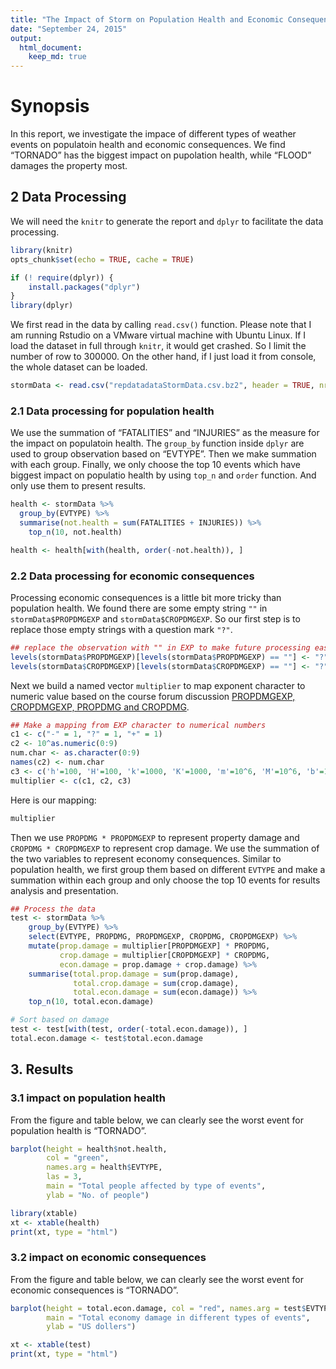 ```yaml
---
title: "The Impact of Storm on Population Health and Economic Consequences"
date: "September 24, 2015"
output: 
  html_document:
    keep_md: true
---
```


# Synopsis

In this report, we investigate the impace of different types of weather events
on populatoin health and economic consequences.
We find "TORNADO" has the biggest impact on pupolation health, while "FLOOD"
damages the property most.

## 2 Data Processing

We will need the `knitr` to generate the report and `dplyr` to facilitate the
data processing.

```r
library(knitr)
opts_chunk$set(echo = TRUE, cache = TRUE)
```

```r
if (! require(dplyr)) {
    install.packages("dplyr")
}
library(dplyr)
```

We first read in the data by calling `read.csv()` function.
Please note that I am running Rstudio on a VMware virtual machine with Ubuntu
Linux. If I load the dataset in full through `knitr`, it would get crashed.
So I limit the number of row to 300000.
On the other hand, if I just load it from console, the whole dataset can be loaded.

```r
stormData <- read.csv("repdatadataStormData.csv.bz2", header = TRUE, nrows = 300000)
```

### 2.1 Data processing for population health

We use the summation of "FATALITIES" and "INJURIES" as the measure for the impact
on populatoin health. The `group_by` function inside `dplyr` are used to group
observation based on "EVTYPE". Then we make summation with each group.
Finally, we only choose the top 10 events which have
biggest impact on populatio health by using `top_n` and `order` function. And only
use them to present results.

```r

health <- stormData %>%
  group_by(EVTYPE) %>%
  summarise(not.health = sum(FATALITIES + INJURIES)) %>%
    top_n(10, not.health)

health <- health[with(health, order(-not.health)), ]
```

### 2.2 Data processing for economic consequences

Processing economic consequences is a little bit more tricky than population health.
We found there are some empty string `""` in `stormData$PROPDMGEXP` and
`stormData$CROPDMGEXP`. So our first step is to replace those empty strings with
a question mark `"?"`.

```r

## replace the observation with "" in EXP to make future processing easier
levels(stormData$PROPDMGEXP)[levels(stormData$PROPDMGEXP) == ""] <- "?"
levels(stormData$CROPDMGEXP)[levels(stormData$CROPDMGEXP) == ""] <- "?"
```

Next we build a named vector `multiplier` to map exponent character to numeric
value based on the course forum discussion
[PROPDMGEXP, CROPDMGEXP, PROPDMG and CROPDMG](https://class.coursera.org/repdata-032/forum/thread?thread_id=102).

```r
## Make a mapping from EXP character to numerical numbers
c1 <- c("-" = 1, "?" = 1, "+" = 1)
c2 <- 10^as.numeric(0:9)
num.char <- as.character(0:9)
names(c2) <- num.char
c3 <- c('h'=100, 'H'=100, 'k'=1000, 'K'=1000, 'm'=10^6, 'M'=10^6, 'b'=10^9, 'B'=10^9)
multiplier <- c(c1, c2, c3)
```

Here is our mapping:

```r
multiplier
```

Then we use `PROPDMG * PROPDMGEXP` to represent property damage
and `CROPDMG * CROPDMGEXP` to represent crop damage. We use the
summation of the two variables to represent economy consequences.
Similar to population health, we first group them based on different
`EVTYPE` and make a summation within each group and
only choose the top 10 events for results
analysis and presentation.

```r
## Process the data
test <- stormData %>%
    group_by(EVTYPE) %>%
    select(EVTYPE, PROPDMG, PROPDMGEXP, CROPDMG, CROPDMGEXP) %>%
    mutate(prop.damage = multiplier[PROPDMGEXP] * PROPDMG,
           crop.damage = multiplier[CROPDMGEXP] * CROPDMG,
           econ.damage = prop.damage + crop.damage) %>%
    summarise(total.prop.damage = sum(prop.damage),
              total.crop.damage = sum(crop.damage),
              total.econ.damage = sum(econ.damage)) %>%
    top_n(10, total.econ.damage)

# Sort based on damage
test <- test[with(test, order(-total.econ.damage)), ]
total.econ.damage <- test$total.econ.damage
```

## 3. Results

### 3.1 impact on population health

From the figure and table below, we can clearly see
the worst event for population health is "TORNADO".

```r
barplot(height = health$not.health,
        col = "green",
        names.arg = health$EVTYPE,
        las = 3,
        main = "Total people affected by type of events",
        ylab = "No. of people")
```

```r
library(xtable)
xt <- xtable(health)
print(xt, type = "html")
```


### 3.2 impact on economic consequences

From the figure and table below, we can clearly see
the worst event for economic consequences is "TORNADO".

```r
barplot(height = total.econ.damage, col = "red", names.arg = test$EVTYPE, las = 3,
        main = "Total economy damage in different types of events",
        ylab = "US dollers")
```

```r
xt <- xtable(test)
print(xt, type = "html")
```
